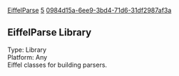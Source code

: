 [[Property:title|EiffelParse]]
[[Property:weight|5]]
[[Property:uuid|0984d15a-6ee9-3bd4-71d6-31df2987af3a]]
==EiffelParse Library==

Type: Library <br/>
Platform: Any <br/>

Eiffel classes for building parsers.


